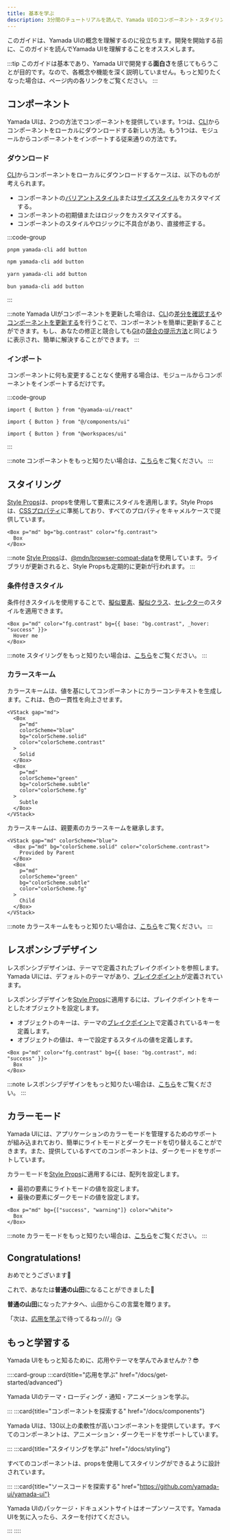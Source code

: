 ```yaml
---
title: 基本を学ぶ
description: 3分間のチュートリアルを読んで、Yamada UIのコンポーネント・スタイリング・レスポンシブデザイン・カラーモードを学ぶ。
---
```


このガイドは、Yamada UIの概念を理解するのに役立ちます。開発を開始する前に、このガイドを読んでYamada UIを理解することをオススメします。

:::tip
このガイドは基本であり、Yamada UIで開発する**面白さ**を感じてもらうことが目的です。なので、各概念や機能を深く説明していません。もっと知りたくなった場合は、ページ内の各リンクをご覧ください。
:::

## コンポーネント

Yamada UIは、2つの方法でコンポーネントを提供しています。1つは、[CLI](/docs/components/cli)からコンポーネントをローカルにダウンロードする新しい方法。もう1つは、モジュールからコンポーネントをインポートする従来通りの方法です。

### ダウンロード

[CLI](/docs/components/cli)からコンポーネントをローカルにダウンロードするケースは、以下のものが考えられます。

- コンポーネントの[バリアントスタイル](/docs/components/styled#バリアントスタイル)または[サイズスタイル](/docs/components/styled#サイズスタイル)をカスタマイズする。
- コンポーネントの初期値またはロジックをカスタマイズする。
- コンポーネントのスタイルやロジックに不具合があり、直接修正する。

:::code-group

```bash [pnpm]
pnpm yamada-cli add button
```

```bash [npm]
npm yamada-cli add button
```

```bash [yarn]
yarn yamada-cli add button
```

```bash [bun]
bun yamada-cli add button
```

:::

:::note
Yamada UIがコンポーネントを更新した場合は、[CLI](/docs/components/cli)の[差分を確認する](/docs/components/cli#差分を確認する)や[コンポーネントを更新する](/docs/components/cli#コンポーネントを更新する)を行うことで、コンポーネントを簡単に更新することができます。もし、あなたの修正と競合しても[Git](https://git-scm.com)の[競合の提示方法](https://git-scm.com/docs/git-merge#_how_conflicts_are_presented)と同じように表示され、簡単に解決することができます。
:::

### インポート

コンポーネントに何も変更することなく使用する場合は、モジュールからコンポーネントをインポートするだけです。

:::code-group

```tsx [package]
import { Button } from "@yamada-ui/react"
```

```tsx [alias]
import { Button } from "@/components/ui"
```

```tsx [monorepo]
import { Button } from "@workspaces/ui"
```

:::

:::note
コンポーネントをもっと知りたい場合は、[こちら](/docs/components)をご覧ください。
:::

## スタイリング

[Style Props](/docs/styling/style-props)は、propsを使用して要素にスタイルを適用します。Style Propsは、[CSSプロパティ](https://developer.mozilla.org/ja/docs/Web/CSS/Properties)に準拠しており、すべてのプロパティをキャメルケースで提供しています。

```tsx preview
<Box p="md" bg="bg.contrast" color="fg.contrast">
  Box
</Box>
```

:::note
[Style Props](/docs/styling/style-props)は、[@mdn/browser-compat-data](https://github.com/mdn/browser-compat-data)を使用しています。ライブラリが更新されると、Style Propsも定期的に更新が行われます。
:::

### 条件付きスタイル

条件付きスタイルを使用することで、[擬似要素](/docs/styling/style-props#擬似要素)、[擬似クラス](/docs/styling/style-props#擬似クラス)、[セレクター](/docs/styling/style-props#セレクター)のスタイルを適用できます。

```tsx preview
<Box p="md" color="fg.contrast" bg={{ base: "bg.contrast", _hover: "success" }}>
  Hover me
</Box>
```

:::note
スタイリングをもっと知りたい場合は、[こちら](/docs/styling)をご覧ください。
:::

### カラースキーム

カラースキームは、値を基にしてコンポーネントにカラーコンテキストを生成します。これは、色の一貫性を向上させます。

```tsx preview
<VStack gap="md">
  <Box
    p="md"
    colorScheme="blue"
    bg="colorScheme.solid"
    color="colorScheme.contrast"
  >
    Solid
  </Box>
  <Box
    p="md"
    colorScheme="green"
    bg="colorScheme.subtle"
    color="colorScheme.fg"
  >
    Subtle
  </Box>
</VStack>
```

カラースキームは、親要素のカラースキームを継承します。

```tsx preview
<VStack gap="md" colorScheme="blue">
  <Box p="md" bg="colorScheme.solid" color="colorScheme.contrast">
    Provided by Parent
  </Box>
  <Box
    p="md"
    colorScheme="green"
    bg="colorScheme.subtle"
    color="colorScheme.fg"
  >
    Child
  </Box>
</VStack>
```

:::note
カラースキームをもっと知りたい場合は、[こちら](/docs/styling/color-scheme)をご覧ください。
:::

## レスポンシブデザイン

レスポンシブデザインは、テーマで定義されたブレイクポイントを参照します。Yamada UIには、デフォルトのテーマがあり、[ブレイクポイント](/docs/theming/tokens/breakpoints)が定義されています。

レスポンシブデザインを[Style Props](/docs/styling/style-props)に適用するには、ブレイクポイントをキーとしたオブジェクトを設定します。

- オブジェクトのキーは、テーマの[ブレイクポイント](/docs/theming/tokens/breakpoints)で定義されているキーを定義します。
- オブジェクトの値は、キーで設定するスタイルの値を定義します。

```tsx preview
<Box p="md" color="fg.contrast" bg={{ base: "bg.contrast", md: "success" }}>
  Box
</Box>
```

:::note
レスポンシブデザインをもっと知りたい場合は、[こちら](/docs/styling/responsive-design)をご覧ください。
:::

## カラーモード

Yamada UIには、アプリケーションのカラーモードを管理するためのサポートが組み込まれており、簡単にライトモードとダークモードを切り替えることができます。また、提供しているすべてのコンポーネントは、ダークモードをサポートしています。

カラーモードを[Style Props](/docs/styling/style-props)に適用するには、配列を設定します。

- 最初の要素にライトモードの値を設定します。
- 最後の要素にダークモードの値を設定します。

```tsx preview
<Box p="md" bg={["success", "warning"]} color="white">
  Box
</Box>
```

:::note
カラーモードをもっと知りたい場合は、[こちら](/docs/styling/color-mode)をご覧ください。
:::

## Congratulations!

おめでとうございます🎉

これで、あなたは**普通の山田**になることができました🥳

**普通の山田**になったアナタへ、山田からこの言葉を贈ります。

「次は、[応用を学ぶ](/docs/get-started/advanced)で待ってるねっ///」😘

## もっと学習する

Yamada UIをもっと知るために、応用やテーマを学んでみませんか？😎

::::card-group
:::card{title="応用を学ぶ" href="/docs/get-started/advanced"}

Yamada UIのテーマ・ローディング・通知・アニメーションを学ぶ。

:::
:::card{title="コンポーネントを探索する" href="/docs/components"}

Yamada UIは、130以上の柔軟性が高いコンポーネントを提供しています。すべてのコンポーネントは、アニメーション・ダークモードをサポートしています。

:::
:::card{title="スタイリングを学ぶ" href="/docs/styling"}

すべてのコンポーネントは、propsを使用してスタイリングができるように設計されています。

:::
:::card{title="ソースコードを探索する" href="https://github.com/yamada-ui/yamada-ui"}

Yamada UIのパッケージ・ドキュメントサイトはオープンソースです。Yamada UIを気に入ったら、スターを付けてください。

:::
::::
